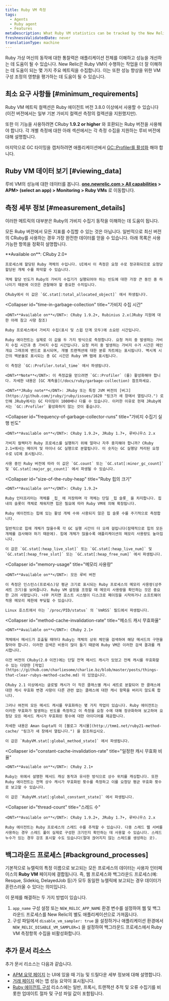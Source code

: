 ```yaml
---
title: Ruby VM 측정
tags:
  - Agents
  - Ruby agent
  - Features
metaDescription: What Ruby VM statistics can be tracked by the New Relic Ruby agent.
freshnessValidatedDate: never
translationType: machine
---
```


Ruby 가상 머신의 동작에 대한 통찰력은 애플리케이션 전체를 이해하고 성능을 개선하는 데 도움이 될 수 있습니다. New Relic은 Ruby VM이 수행하는 작업을 더 잘 이해하는 데 도움이 되는 몇 가지 주요 메트릭을 수집합니다. 이는 또한 성능 향상을 위한 VM 구성 조정의 영향을 평가하는 데 도움이 될 수 있습니다.

## 최소 요구 사항들 [#minimum_requirements]

Ruby VM 메트릭 컬렉션은 Ruby 에이전트 버전 3.8.0 이상에서 사용할 수 있습니다(이전 버전에서는 일부 기본 가비지 컬렉션 측정의 컬렉션을 지원했지만).

또한 이 기능을 사용하려면 CRuby <DNT>**1.9.2 or higher**</DNT> 와 호환되는 Ruby 버전을 사용해야 합니다. 각 개별 측정에 대한 아래 섹션에서는 각 측정 수집을 지원하는 루비 버전에 대해 설명합니다.

마지막으로 GC 타이밍을 캡처하려면 애플리케이션에서 [GC::Profiler를 활성화](/docs/ruby/garbage-collection) 해야 합니다.

## Ruby VM 데이터 보기 [#viewing_data]

루비 VM의 성능에 대한 데이터를 봅니다. <DNT>**[one.newrelic.com > All capabilities](https://one.newrelic.com/all-capabilities) > APM> (select an app) > Monitoring > Ruby VMs**</DNT> 로 이동합니다.

## 측정 세부 정보 [#measurement_details]

이러한 메트릭의 대부분은 Ruby의 가비지 수집기 동작을 이해하는 데 도움이 됩니다.

모든 Ruby 버전에서 모든 지표를 수집할 수 있는 것은 아닙니다. 일반적으로 최신 버전의 CRuby를 사용하는 경우 가장 완전한 데이터를 얻을 수 있습니다. 아래 목록은 사용 가능한 항목을 정확히 설명합니다.

<CollapserGroup>
  <Collapser
    id="object-allocations"
    title="개체 할당"
  >
    <DNT>**Available on**</DNT>: CRuby 2.0+

    프로세스에 할당된 Ruby 객체의 수입니다. UI에서 이 측정은 요청 수로 정규화되므로 요청당 할당된 개체 수를 파악할 수 있습니다.

    객체 할당 빈도가 Ruby의 가비지 수집기가 실행되어야 하는 빈도에 대한 가장 큰 동인 중 하나이기 때문에 이것은 관찰해야 할 중요한 수치입니다.

    CRuby에서 이 값은 `GC.stat[:total_allocated_object]` 에서 파생됩니다.
  </Collapser>

  <Collapser
    id="time-in-garbage-collection"
    title="가비지 수집 시간"
  >
    <DNT>**Available on**</DNT>: CRuby 1.9.2+, Rubinius 2.x(JRuby 지원에 대한 아래 참고 사항 참조)

    Ruby 프로세스에서 가비지 수집(표시 및 스윕 단계 모두)에 소요된 시간입니다.

    Ruby 에이전트는 실제로 이 값을 두 가지 방식으로 측정합니다. 요청 처리 중 발생하는 가비지 수집 시간과 총 가비지 수집 시간입니다. 요청 처리 중 발생하는 가비지 수거 시간은 메인 개요 그래프에 밴드로 표시되며, 개별 트랜잭션에 대한 분류 차트에는 표시됩니다. 벽시계 시간의 백분율로 표시되는 총 GC 시간은 Ruby VM 탭에 표시됩니다.

    이 측정은 `GC::Profiler.total_time` 에서 파생됩니다.

    <DNT>**Note**</DNT>: 이 측정값을 얻으려면 `GC::Profiler` (를) 활성화해야 합니다. 자세한 내용은 [GC 계측을](/docs/ruby/garbage-collection) 참조하세요.

    <DNT>**JRuby note**</DNT>: JRuby 또는 특정 JVM 버전의 [버그](https://github.com/jruby/jruby/issues/1620 "링크가 새 창에서 열립니다.") 로 인해 JRuby에서는 GC 타이밍이 1000배나 다를 수 있습니다. 이러한 이유로 현재 JRuby에서는 `GC::Profiler` 활성화하지 않는 것이 좋습니다.
  </Collapser>

  <Collapser
    id="frequency-of-garbage-collector-runs"
    title="가비지 수집기 실행 빈도"
  >
    <DNT>**Available on**</DNT>: CRuby 1.9.2+, JRuby 1.7+, 루비니우스 2.x

    가비지 컬렉터가 Ruby 프로세스를 실행하기 위해 얼마나 자주 중지해야 합니까? CRuby 2.1+에서는 메이저 및 마이너 GC 실행으로 분할됩니다. 이 숫자는 GC 실행당 처리된 요청 수로 UI에 표시됩니다.

    사용 중인 Ruby 버전에 따라 이 값은 `GC.count` 또는 `GC.stat[:minor_gc_count]` 및 `GC.stat[:major_gc_count]` 에서 파생될 수 있습니다.
  </Collapser>

  <Collapser
    id="size-of-the-ruby-heap"
    title="Ruby 힙의 크기"
  >
    <DNT>**Available on**</DNT>: CRuby 1.9.2+

    Ruby 인터프리터는 객체를 _힙_ 에 저장하며 각 객체는 단일 _힙 슬롯_ 을 차지합니다. 힙 내의 슬롯이 객체로 채워지면 힙은 필요에 따라 Ruby VM에 의해 확장됩니다.

    Ruby 에이전트는 힙에 있는 활성 개체 수와 사용되지 않은 힙 슬롯 수를 주기적으로 측정합니다.

    일반적으로 힙에 개체가 많을수록 각 GC 실행 시간이 더 오래 걸립니다(잠재적으로 힙의 모든 개체를 검사해야 하기 때문에). 힙에 개체가 많을수록 애플리케이션의 메모리 사용량도 높아집니다.

    이 값은 `GC.stat[:heap_live_slot]` 또는 `GC.stat[:heap_live_num]` 및 `GC.stat[:heap_free_slot]` 또는 `GC.stat[:heap_free_num]` 에서 파생됩니다.
  </Collapser>

  <Collapser
    id="memory-usage"
    title="메모리 사용량"
  >
    <DNT>**Available on**</DNT>: 모든 루비 버전

    이 측정은 인스턴스(프로세스)당 평균 크기로 표시되는 Ruby 프로세스의 메모리 사용량(상주 세트 크기)을 보여줍니다. Ruby VM 설정을 조정할 때 메모리 사용량을 확인하는 것은 중요한 고려 사항입니다. 너무 커지면 호스트 시스템이 디스크로 페이징을 시작하거나 소프트웨어 적용 메모리 제한에 부딪힐 수 있습니다.

    Linux 호스트에서 이는 `/proc/PID/status` 의 `VmRSS` 필드에서 파생됩니다.
  </Collapser>

  <Collapser
    id="method-cache-invalidation-rate"
    title="메소드 캐시 무효화율"
  >
    <DNT>**Available on**</DNT>: CRuby 2.1+

    객체에서 메서드가 호출될 때마다 Ruby는 객체의 상위 체인을 검색하여 해당 메서드의 구현을 찾아야 합니다. 이러한 검색은 비용이 많이 들기 때문에 Ruby VM은 이러한 검색 결과를 캐시합니다.

    이전 버전의 CRuby(2.0 이전)에는 단일 전역 메서드 캐시가 있었고 전체 캐시를 무효화할 수 있는 다양한 [작업](https://github.com/charliesome/charlie.bz/blob/master/posts/things-that-clear-rubys-method-cache.md) 이 있었습니다.

    CRuby 2.1 이상에서는 글로벌 캐시가 더 작은 클래스별 캐시 세트로 분할되어 한 클래스에 대한 캐시 무효화 변경 사항이 다른 관련 없는 클래스에 대한 캐시 항목을 버리지 않도록 합니다.

    그러나 여전히 모든 메서드 캐시를 무효화하는 몇 가지 작업이 있습니다. Ruby 에이전트는 이러한 무효화가 발생하는 빈도를 측정하고 이 측정을 요청 수에 대해 정규화하여 보고하여 요청당 모든 메서드 캐시가 무효화된 횟수에 대한 아이디어를 제공합니다.

    자세한 내용은 Aman Gupta의 이 [블로그 게시물](http://tmm1.net/ruby21-method-cache/ "링크가 새 창에서 열립니다.") 을 참조하십시오.

    이 값은 `RubyVM.stat[:global_method_state]` 에서 파생됩니다.
  </Collapser>

  <Collapser
    id="constant-cache-invalidation-rate"
    title="일정한 캐시 무효화 비율"
  >
    <DNT>**Available on**</DNT>: CRuby 2.1+

    Ruby는 위에서 설명한 메서드 캐싱 동작과 유사한 방식으로 상수 위치를 캐싱합니다. 또한 Ruby 에이전트는 전역 상수 캐시가 무효화된 횟수를 측정하고 이를 요청당 평균 무효화 횟수로 보고할 수 있습니다.

    이 값은 `RubyVM.stat[:global_constant_state]` 에서 파생됩니다.
  </Collapser>

  <Collapser
    id="thread-count"
    title="스레드 수"
  >
    <DNT>**Available on**</DNT>: CRuby 1.9.2+, JRuby 1.7+, 루비니우스 2.x

    Ruby 에이전트는 Ruby 프로세스의 스레드 수를 추적할 수 있습니다. 다중 스레드 웹 서버를 사용하는 경우 스레드 풀이 실제로 구성한 크기인지 확인하는 데 사용할 수 있습니다. 스레드 누수가 있는 경우 강조 표시할 수도 있습니다(절대 끊어지지 않는 스레드를 생성하는 곳).
  </Collapser>
</CollapserGroup>

## 백그라운드 프로세스 [#background_processes]

기본적으로 뉴렐릭의 특정 이름으로 보고되는 모든 프로세스의 데이터는 사용자 인터페이스의 <DNT>**Ruby VM**</DNT> 페이지에 결합됩니다. 즉, 웹 프로세스와 백그라운드 프로세스(예: Resque, Sidekiq, DelayedJob 등)가 모두 동일한 뉴렐릭에 보고되는 경우 데이터가 혼란스러울 수 있다는 의미입니다.

이 문제를 해결하는 두 가지 방법이 있습니다.

1. `app_name` 구성 설정 또는 `NEW_RELIC_APP_NAME` 환경 변수를 설정하여 웹 및 백그라운드 프로세스를 New Relic의 별도 애플리케이션으로 가져옵니다.
2. 구성 파일에서 `disable_vm_sampler: true` 을 설정하거나 애플리케이션 환경에서 `NEW_RELIC_DISABLE_VM_SAMPLER=1` 을 설정하여 백그라운드 프로세스에서 Ruby VM 측정항목 수집을 비활성화합니다.

## 추가 문서 리소스

추가 문서 리소스는 다음과 같습니다.

* [APM 요약 페이지](/docs/applications-menu/applications-overview) 는 UI에 있을 때 기능 및 드릴다운 세부 정보에 대해 설명합니다.
* [거래 페이지](/docs/apm/applications-menu/monitoring/transactions-page) 에는 앱 성능 요약이 표시됩니다.
* [Ruby 에이전트 구성](/docs/ruby/ruby-agent-configuration) 리소스에는 일반, 프록시, 트랜잭션 추적 및 오류 수집기를 비롯한 업데이트 절차 및 구성 파일 값이 포함됩니다.